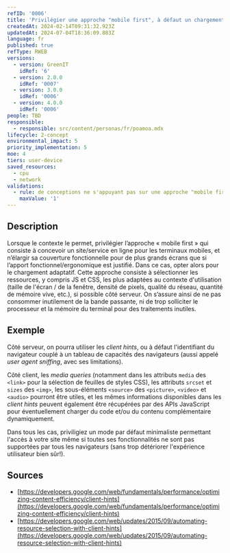 ```yaml
---
refID: '0006'
title: 'Privilégier une approche "mobile first", à défaut un chargement adaptatif'
createdAt: 2024-02-14T09:31:32.923Z
updatedAt: 2024-07-04T18:36:09.883Z
language: fr
published: true
refType: RWEB
versions:
  - version: GreenIT
    idRef: '6'
  - version: 2.0.0
    idRef: '0007'
  - version: 3.0.0
    idRef: '0006'
  - version: 4.0.0
    idRef: '0006'
people: TBD
responsible:
  - responsible: src/content/personas/fr/poamoa.mdx
lifecycle: 2-concept
environmental_impact: 5
priority_implementation: 5
moe: 4
tiers: user-device
saved_resources:
  - cpu
  - network
validations:
  - rule: de conceptions ne s'appuyant pas sur une approche "mobile first"
    maxValue: '1'
---
```


## Description

Lorsque le contexte le permet, privilégier l’approche « mobile first » qui consiste à concevoir un site/service en ligne
pour les terminaux mobiles,
et n’élargir sa couverture fonctionnelle pour de plus grands écrans que si l’apport fonctionnel/ergonomique est justifié.
Dans ce cas, opter alors pour le chargement adaptatif.
Cette approche consiste à sélectionner les ressources, y compris JS et CSS, les plus adaptées au contexte d'utilisation (taille de l'écran / de la fenêtre, densité de pixels, qualité du réseau, quantité de mémoire vive, etc.), si possible côté serveur.
On s’assure ainsi de ne pas consommer inutilement de la bande passante,
ni de trop solliciter le processeur et la mémoire du terminal pour des traitements inutiles.

## Exemple

Côté serveur, on pourra utiliser les *client hints*, ou à défaut l'identifiant du navigateur couplé à un tableau de capacités des navigateurs (aussi appelé *user agent sniffing*, avec ses limitations).

Côté client, les *media queries* (notamment dans les attributs `media` des `<link>` pour la sélection de feuilles de styles CSS), les attributs `srcset` et `sizes` des `<img>`, les sous-éléments `<source>` des `<picture>`, `<video>` et `<audio>` pourront être utiles, et les mêmes informations disponibles dans les *client hints* peuvent également être récupérées par des APIs JavaScript pour éventuellement charger du code et/ou du contenu complémentaire dynamiquement.

Dans tous les cas, priviligiez un mode par défaut minimaliste permettant l'accès à votre site même si toutes ses fonctionnalités ne sont pas supportées par tous les navigateurs (sans trop détériorer l'expérience utilisateur bien sûr!).

## Sources

* [https://developers.google.com/web/fundamentals/performance/optimizing-content-efficiency/client-hints](https://developers.google.com/web/fundamentals/performance/optimizing-content-efficiency/client-hints)
* [https://developers.google.com/web/updates/2015/09/automating-resource-selection-with-client-hints](https://developers.google.com/web/updates/2015/09/automating-resource-selection-with-client-hints)
